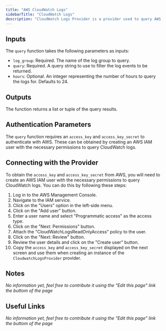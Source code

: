 ```yaml
---
title: "AWS CloudWatch Logs"
sidebarTitle: "CloudWatch Logs"
description: "CloudWatch Logs Provider is a provider used to query AWS CloudWatch Logs"
---
```


## Inputs
The `query` function takes the following parameters as inputs:
- `log_group`: Required. The name of the log group to query.
- `query`: Required. A query string to use to filter the log events to be returned.
- `hours`: Optional. An integer representing the number of hours to query the logs for. Defaults to 24.

## Outputs
The function returns a list or tuple of the query results.

## Authentication Parameters
The `query` function requires an `access_key` and `access_key_secret` to authenticate with AWS. These can be obtained by creating an AWS IAM user with the necessary permissions to query CloudWatch logs.

## Connecting with the Provider
To obtain the `access_key` and `access_key_secret` from AWS, you will need to create an AWS IAM user with the necessary permissions to query CloudWatch logs. You can do this by following these steps:
1. Log in to the AWS Management Console.
2. Navigate to the IAM service.
3. Click on the "Users" option in the left-side menu.
4. Click on the "Add user" button.
5. Enter a user name and select "Programmatic access" as the access type.
6. Click on the "Next: Permissions" button.
7. Attach the "CloudWatchLogsReadOnlyAccess" policy to the user.
8. Click on the "Next: Review" button.
9. Review the user details and click on the "Create user" button.
10. Copy the `access_key` and `access_key_secret` displayed on the next screen and use them when creating an instance of the `CloudwatchLogsProvider` provider.

## Notes
*No information yet, feel free to contribute it using the "Edit this page" link the buttom of the page*

## Useful Links
*No information yet, feel free to contribute it using the "Edit this page" link the buttom of the page*